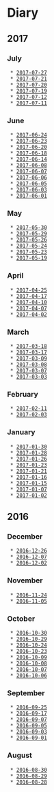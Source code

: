 
= Diary =

== 2017 ==

=== July ===
  * [[2017-07-27]]
  * [[2017-07-21]]
  * [[2017-07-20]]
  * [[2017-07-19]]
  * [[2017-07-12]]
  * [[2017-07-11]]

=== June ===
  * [[2017-06-24]]
  * [[2017-06-23]]
  * [[2017-06-20]]
  * [[2017-06-18]]
  * [[2017-06-14]]
  * [[2017-06-08]]
  * [[2017-06-07]]
  * [[2017-06-06]]
  * [[2017-06-05]]
  * [[2017-06-03]]
  * [[2017-06-01]]

=== May ===
  * [[2017-05-30]]
  * [[2017-05-29]]
  * [[2017-05-26]]
  * [[2017-05-24]]
  * [[2017-05-23]]
  * [[2017-05-19]]

=== April ===
  * [[2017-04-25]]
  * [[2017-04-17]]
  * [[2017-04-10]]
  * [[2017-04-07]]
  * [[2017-04-02]]

=== March ===
  * [[2017-03-18]]
  * [[2017-03-17]]
  * [[2017-03-09]]
  * [[2017-03-08]]
  * [[2017-03-07]]
  * [[2017-03-03]]

=== February ===
  * [[2017-02-11]]
  * [[2017-02-03]]

=== January ===
  * [[2017-01-30]]
  * [[2017-01-28]]
  * [[2017-01-26]]
  * [[2017-01-23]]
  * [[2017-01-21]]
  * [[2017-01-16]]
  * [[2017-01-15]]
  * [[2017-01-07]]
  * [[2017-01-02]]

== 2016 ==

=== December ===
  * [[2016-12-26]]
  * [[2016-12-07]]
  * [[2016-12-02]]

=== November ===
  * [[2016-11-24]]
  * [[2016-11-05]]

=== October ===
  * [[2016-10-30]]
  * [[2016-10-29]]
  * [[2016-10-24]]
  * [[2016-10-23]]
  * [[2016-10-09]]
  * [[2016-10-08]]
  * [[2016-10-07]]
  * [[2016-10-06]]

=== September ===
  * [[2016-09-25]]
  * [[2016-09-17]]
  * [[2016-09-07]]
  * [[2016-09-05]]
  * [[2016-09-03]]
  * [[2016-09-01]]

=== August ===
  * [[2016-08-30]]
  * [[2016-08-29]]
  * [[2016-08-28]]
